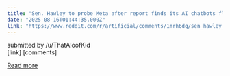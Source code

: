 ```yaml
---
title: "Sen. Hawley to probe Meta after report finds its AI chatbots flirt with kids | TechCrunch"
date: "2025-08-16T01:44:35.000Z"
link: "https://www.reddit.com/r/artificial/comments/1mrh6dq/sen_hawley_to_probe_meta_after_report_finds_its/"
---
```


submitted by    /u/ThatAloofKid  
 [link]   [comments]

[Read more](https://www.reddit.com/r/artificial/comments/1mrh6dq/sen_hawley_to_probe_meta_after_report_finds_its/)
